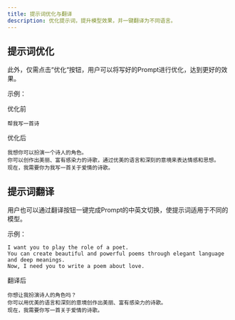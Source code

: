 ```yaml
---
title: 提示词优化与翻译
description: 优化提示词，提升模型效果，并一键翻译为不同语言。
---
```


## 提示词优化

此外，仅需点击“优化“按钮，用户可以将写好的Prompt进行优化，达到更好的效果。

示例：

优化前

```text
帮我写一首诗
```

优化后

```text
我想你可以扮演一个诗人的角色。
你可以创作出美丽、富有感染力的诗歌，通过优美的语言和深刻的意境来表达情感和思想。
现在，我需要你为我写一首关于爱情的诗歌。
```

## 提示词翻译

用户也可以通过翻译按钮一键完成Prompt的中英文切换，使提示词适用于不同的模型。

示例：

```text
I want you to play the role of a poet.
You can create beautiful and powerful poems through elegant language and deep meanings.
Now, I need you to write a poem about love.
```

翻译后

```text
你想让我扮演诗人的角色吗？
你可以用优美的语言和深刻的意境创作出美丽、富有感染力的诗歌。
现在，我需要你写一首关于爱情的诗歌。
```
